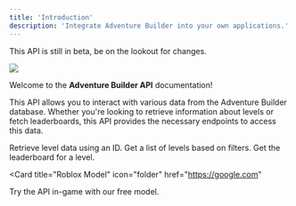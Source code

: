 ```yaml
---
title: 'Introduction'
description: 'Integrate Adventure Builder into your own applications.'
---
```

<Warning>This API is still in beta, be on the lookout for changes.</Warning>

<img
  src="/images/Image2.png"
/>

Welcome to the **Adventure Builder API** documentation! 

This API allows you to interact with various data from the Adventure Builder database. Whether you're looking to retrieve information about levels or fetch leaderboards, this API provides the necessary endpoints to access this data.

<CardGroup cols={3}>
  <Card
    title="Level Endpoint"
    icon="cube"
    href="/api-reference/endpoint/level"
  >
    Retrieve level data using an ID.
  </Card>
  <Card
    title="Level-List Endpoint"
    icon="map"
    href="/api-reference/endpoint/level-list"
  >
    Get a list of levels based on filters.
  </Card>
  <Card
    title="Leaderboard Endpoint"
    icon="trophy"
    href="/api-reference/endpoint/leaderboard"
  >
    Get the leaderboard for a level.
  </Card>
</CardGroup>

<Card
  title="Roblox Model"
  icon="folder"
  href="https://google.com"
>
  Try the API in-game with our free model.
</Card>